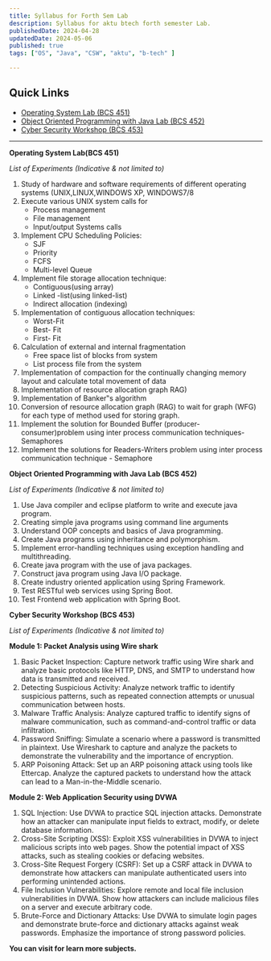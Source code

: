 ```yaml
---
title: Syllabus for Forth Sem Lab 
description: Syllabus for aktu btech forth semester Lab.
publishedDate: 2024-04-28
updatedDate: 2024-05-06
published: true 
tags: ["OS", "Java", "CSW", "aktu", "b-tech" ]

---
```

## Quick Links
- [Operating System Lab (BCS 451)](#os-lab)
- [Object Oriented Programming with Java Lab (BCS 452)](#opps-java)
- [Cyber Security Workshop (BCS 453)](#csw)
----
<Callout type="warning" txCenter="true" id="os-lab">**Operating System Lab(BCS 451)** </Callout>

*List of Experiments (Indicative & not limited to)*

1. Study of hardware and software requirements of different operating systems (UNIX,LINUX,WINDOWS XP, 
WINDOWS7/8 
2. Execute various UNIX system calls for 
   - Process management 
   - File management 
   - Input/output Systems calls 
3. Implement CPU Scheduling Policies: 
   - SJF 
   - Priority 
   - FCFS 
   - Multi-level Queue 
4. Implement file storage allocation technique: 
   - Contiguous(using array) 
   - Linked -list(using linked-list) 
   - Indirect allocation (indexing) 
5. Implementation of contiguous allocation techniques: 
   - Worst-Fit 
   - Best- Fit 
   - First- Fit 
6. Calculation of external and internal fragmentation 
   - Free space list of blocks from system 
   - List process file from the system 
7. Implementation of compaction for the continually changing memory layout and calculate total movement 
of data 
8. Implementation of resource allocation graph RAG) 
9. Implementation of Banker‟s algorithm 
10. Conversion of resource allocation graph (RAG) to wait for graph (WFG) for each type of method used for 
storing graph. 
11. Implement the solution for Bounded Buffer (producer-consumer)problem using inter process 
communication techniques-Semaphores 
12. Implement the solutions for Readers-Writers problem using inter process communication technique -
Semaphore


<Callout type="warning" txCenter="true" id="opps-java">**Object Oriented Programming with Java Lab (BCS 452)** </Callout>


*List of Experiments (Indicative & not limited to)*

1. Use Java compiler and eclipse platform to write and execute java program. 
2. Creating simple java programs using command line arguments 
3. Understand OOP concepts and basics of Java programming. 
4. Create Java programs using inheritance and polymorphism. 
5. Implement error-handling techniques using exception handling and multithreading. 
6. Create java program with the use of java packages. 
7. Construct java program using Java I/O package. 
8. Create industry oriented application using Spring Framework. 
9. Test RESTful web services using Spring Boot. 
10. Test Frontend web application with Spring Boot. 


<Callout type="warning" txCenter="true" id="csw">**Cyber Security Workshop (BCS 453)** </Callout>

*List of Experiments (Indicative & not limited to)*

**Module 1: Packet Analysis using Wire shark**

1. Basic Packet Inspection: Capture network traffic using Wire shark and analyze basic protocols like 
HTTP, DNS, and SMTP to understand how data is transmitted and received. 
2. Detecting Suspicious Activity: Analyze network traffic to identify suspicious patterns, such as repeated 
connection attempts or unusual communication between hosts. 
3. Malware Traffic Analysis: Analyze captured traffic to identify signs of malware communication, such as 
command-and-control traffic or data infiltration. 
4. Password Sniffing: Simulate a scenario where a password is transmitted in plaintext. Use Wireshark to 
capture and analyze the packets to demonstrate the vulnerability and the importance of encryption. 
5. ARP Poisoning Attack: Set up an ARP poisoning attack using tools like Ettercap. Analyze the captured 
packets to understand how the attack can lead to a Man-in-the-Middle scenario.

**Module 2: Web Application Security using DVWA**

1. SQL Injection: Use DVWA to practice SQL injection attacks. Demonstrate how an attacker can 
manipulate input fields to extract, modify, or delete database information. 
2. Cross-Site Scripting (XSS): Exploit XSS vulnerabilities in DVWA to inject malicious scripts into web pages. 
Show the potential impact of XSS attacks, such as stealing cookies or defacing websites. 
3. Cross-Site Request Forgery (CSRF): Set up a CSRF attack in DVWA to demonstrate how attackers can 
manipulate authenticated users into performing unintended actions. 
4. File Inclusion Vulnerabilities: Explore remote and local file inclusion vulnerabilities in DVWA. Show how 
attackers can include malicious files on a server and execute arbitrary code. 
5. Brute-Force and Dictionary Attacks: Use DVWA to simulate login pages and demonstrate brute-force 
and dictionary attacks against weak passwords. Emphasize the importance of strong password policies.


<Callout type="notes"> **You can visit for learn more subjects.** </Callout>

